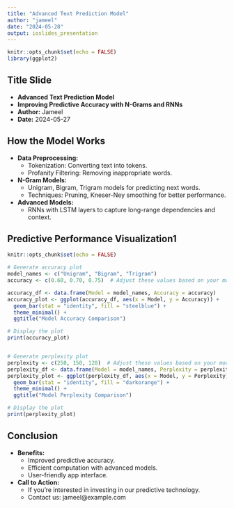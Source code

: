 ```yaml
---
title: "Advanced Text Prediction Model"
author: "jameel"
date: "2024-05-28"
output: ioslides_presentation
---
```


```r
knitr::opts_chunk$set(echo = FALSE)
library(ggplot2)
```

## Title Slide

- **Advanced Text Prediction Model**
- **Improving Predictive Accuracy with N-Grams and RNNs**
- **Author:** Jameel
- **Date:** 2024-05-27

## How the Model Works

- **Data Preprocessing:**
  - Tokenization: Converting text into tokens.
  - Profanity Filtering: Removing inappropriate words.

- **N-Gram Models:**
  - Unigram, Bigram, Trigram models for predicting next words.
  - Techniques: Pruning, Kneser-Ney smoothing for better performance.

- **Advanced Models:**
  - RNNs with LSTM layers to capture long-range dependencies and context.


## Predictive Performance Visualization1
```r
knitr::opts_chunk$set(echo = FALSE)

# Generate accuracy plot
model_names <- c("Unigram", "Bigram", "Trigram")
accuracy <- c(0.60, 0.70, 0.75)  # Adjust these values based on your model's performance

accuracy_df <- data.frame(Model = model_names, Accuracy = accuracy)
accuracy_plot <- ggplot(accuracy_df, aes(x = Model, y = Accuracy)) +
  geom_bar(stat = "identity", fill = "steelblue") +
  theme_minimal() +
  ggtitle("Model Accuracy Comparison")

# Display the plot
print(accuracy_plot)


# Generate perplexity plot
perplexity <- c(250, 150, 120)  # Adjust these values based on your model's performance
perplexity_df <- data.frame(Model = model_names, Perplexity = perplexity)
perplexity_plot <- ggplot(perplexity_df, aes(x = Model, y = Perplexity)) +
  geom_bar(stat = "identity", fill = "darkorange") +
  theme_minimal() +
  ggtitle("Model Perplexity Comparison")

# Display the plot
print(perplexity_plot)


```



## Conclusion

- **Benefits:**
  - Improved predictive accuracy.
  - Efficient computation with advanced models.
  - User-friendly app interface.

- **Call to Action:**
  - If you're interested in investing in our predictive technology.
  - Contact us: jameel@example.com